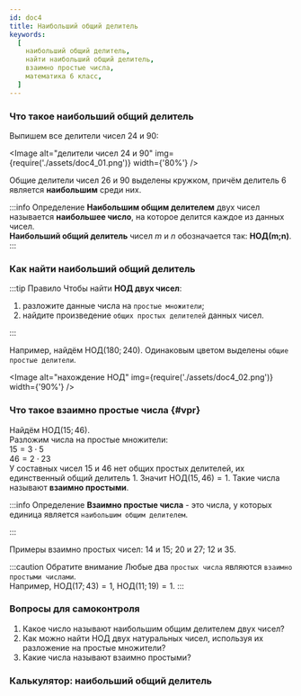 ```yaml
---
id: doc4
title: Наибольший общий делитель
keywords:
  [
    наибольший общий делитель,
    найти наибольший общий делитель,
    взаимно простые числа,
    математика 6 класс,
  ]
---
```



### Что такое наибольший общий делитель

Выпишем все делители чисел $24$ и $90$:

<Image
  alt="делители чисел 24 и 90"
  img={require('./assets/doc4_01.png')}
  width={'80%'}
/>

Общие делители чисел $26$ и $90$ выделены кружком, причём делитель $6$ является **наибольшим** среди них.

:::info Определение
**Наибольшим общим делителем** двух чисел называется **наибольшее число**, на которое делится каждое из данных чисел.<br />
**Наибольший общий делитель** чисел $m$ и $n$ обозначается так: $\textbf{НОД(m;n)}$.
:::

### Как найти наибольший общий делитель

:::tip Правило
Чтобы найти **НОД двух чисел**:

1. разложите данные числа на `простые множители`;
2. найдите произведение `общих простых делителей` данных чисел.

:::

Например, найдём $\text{НОД}(180;240).$ Одинаковым цветом выделены `общие простые делители`.

<Image
  alt="нахождение НОД"
  img={require('./assets/doc4_02.png')}
  width={'90%'}
/>

### Что такое взаимно простые числа {#vpr}

Найдём $\text{НОД}(15;46).$<br />
Разложим числа на простые множители:<br />
$15 = 3 \cdot 5$<br />
$46 = 2 \cdot 23$<br />
У составных чисел $15$ и $46$ нет общих простых делителей, их единственный общий делитель $1$. Значит $\text{НОД}(15,46)=1.$ Такие числа называют **взаимно простыми**.

:::info Определение
**Взаимно простые числа** - это числа, у которых единица является `наибольшим общим делителем`.<br />

:::

Примеры взаимно простых чисел: $14$ и $15$; $20$ и $27$; $12$ и $35$.

:::caution Обратите внимание
Любые два `простых числа` являются `взаимно простыми числами`.<br />
Например, $\text{НОД}(17;43)=1$, $\text{НОД}(11;19)=1.$
:::

### Вопросы для самоконтроля

1. Какое число называют наибольшим общим делителем двух чисел?
2. Как можно найти НОД двух натуральных чисел, используя их разложение на простые множители?
3. Какие числа называют взаимно простыми?

### Калькулятор: наибольший общий делитель

<Gcd />
